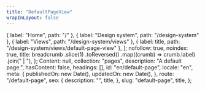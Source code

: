 ```yaml
---
title: "DefaultPageView"
wrapInLayout: false
---
```


  { label: "Home", path: "/" },
  { label: "Design system", path: "/design-system" },
  { label: "Views", path: "/design-system/views" },
  { label: title, path: "/design-system/views/default-page-view" },
];
  nofollow: true,
  noindex: true,
  title: breadcrumb
    .slice(1)
    .toReversed()
    .map((crumb) => crumb.label)
    .join(" | "),
};
  Content: null,
  collection: "pages",
  description: "A default page.",
  hasContent: false,
  headings: [],
  id: "en/default-page",
  locale: "en",
  meta: {
    publishedOn: new Date(),
    updatedOn: new Date(),
  },
  route: "/default-page",
  seo: {
    description: "",
    title,
  },
  slug: "default-page",
  title,
};

<DefaultPageView breadcrumb={breadcrumb} entry={fakePage} seo={seo} />
